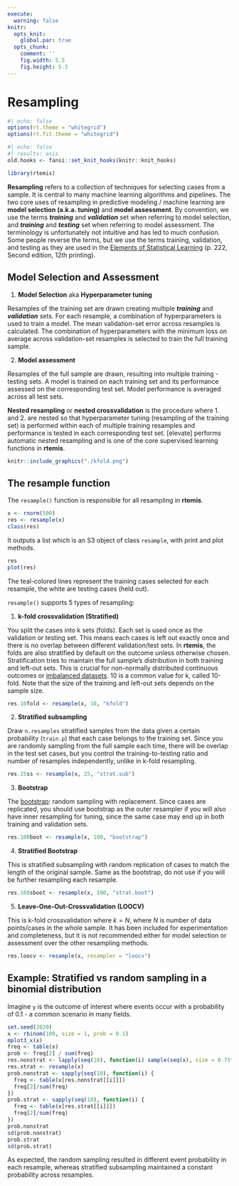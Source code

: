 ```yaml
---
execute: 
  warning: false
knitr:
  opts_knit:
    global.par: true
  opts_chunk: 
    comment: ''
    fig.width: 5.5
    fig.height: 5.5
---
```

# Resampling {#resampling}

```r
#| echo: false
options(rt.theme = "whitegrid")
options(rt.fit.theme = "whitegrid")
```

```r
#| echo: false
#| results: asis
old.hooks <- fansi::set_knit_hooks(knitr::knit_hooks)
```

```r
library(rtemis)
```

**Resampling** refers to a collection of techniques for selecting cases from a sample. It is central to many machine learning algorithms and pipelines. The two core uses of resampling in predictive modeling / machine learning are **model selection (a.k.a. tuning)** and **model assessment**. By convention, we use the terms ***training*** and ***validation*** set when referring to model selection, and ***training*** and ***testing*** set when referring to model assessment. The terminology is unfortunately not intuitive and has led to much confusion. Some people reverse the terms, but we  use the terms training, validation, and testing as they are used in the [Elements of Statistical Learning](https://web.stanford.edu/~hastie/ElemStatLearn/) (p. 222, Second edition, 12th printing).

## Model Selection and Assessment

1. **Model Selection** aka **Hyperparameter tuning**  

Resamples of the training set are drawn creating multiple ***training*** and ***validation*** sets. For each resample, a combination of hyperparameters is used to train a model. The mean validation-set error across resamples is calculated. The combination of hyperparameters with the minimum loss on average across validation-set resamples is selected to train the full training sample. 

2. **Model assessment**  

Resamples of the full sample are drawn, resulting into multiple training - testing sets. A model is trained on each training set and its performance assessed on the corresponding test set. Model performance is averaged across all test sets.

**Nested resampling** or **nested crossvalidation** is the procedure where 1. and 2. are nested so that hyperparameter tuning (resampling of the training set) is performed within each of multiple training resamples and performance is tested in each corresponding test set. [elevate] performs automatic nested resampling and is one of the core supervised learning functions in **rtemis**.  

```r
knitr::include_graphics("./kfold.png")
```

## The resample function

The `resample()` function is responsible for all resampling in **rtemis**.  

```r
x <- rnorm(500)
res <- resample(x)
class(res)
```

It outputs a list which is an S3 object of class `resample`, with print and plot methods.

```r
res
plot(res)
```

The teal-colored lines represent the training cases selected for each resample, the white are testing cases (held out).  

`resample()` supports 5 types of resampling:  

1. **k-fold crossvalidation (Stratified)**   

You split the cases into k sets (folds). Each set is used once as the validation or testing set. This means each cases is left out exactly once and there is no overlap between different validation/test sets. In **rtemis**, the folds are also stratified by default on the outcome unless otherwise chosen. Stratification tries to maintain the full sample's distribution in both training and left-out sets. This is crucial for non-normally distributed continuous outcomes or [imbalanced datasets](#imbalanced). 10 is a common value for k, called 10-fold. Note that the size of the training and left-out sets depends on the sample size.

```r
res.10fold <- resample(x, 10, "kfold")
```

2. **Stratified subsampling**  

Draw `n.resamples` stratified samples from the data given a certain probability (`train.p`) that each case belongs to the training set. Since you are randomly sampling from the full sample  each time, there will be overlap in the test set cases, but you control the training-to-testing ratio and number of resamples independently, unlike in k-fold resampling.
```r
res.25ss <- resample(x, 25, "strat.sub")
```

3. **Bootstrap**  

The [bootstrap](https://en.wikipedia.org/wiki/Bootstrapping_(statistics)): random sampling with replacement. Since cases are replicated, you should use bootstrap as the outer resampler if you will also have inner resampling for tuning, since the same case may end up in both training and validation sets. 
```r
res.100boot <- resample(x, 100, "bootstrap")
```

4. **Stratified Bootstrap**  

This is stratified subsampling with random replication of cases to match the length of the original sample. Same as the bootstrap, do not use if you will be further resampling each resample.

```r
res.100sboot <- resample(x, 100, "strat.boot")
```

5. **Leave-One-Out-Crossvalidation (LOOCV)**  

This is k-fold crossvalidation where $k = N$, where $N$ is number of data points/cases in the whole sample. It has been included for experimentation and completeness, but it is not recommended either for model selection or assessment over the other resampling methods.

```r
res.loocv <- resample(x, resampler = "loocv")
```

## Example: Stratified vs random sampling in a binomial distribution

Imagine `y` is the outcome of interest where events occur with a probability of 0.1 - a common scenario in many fields.

```r
set.seed(2020)
x <- rbinom(100, size = 1, prob = 0.1)
mplot3_x(x)
freq <- table(x)
prob <- freq[2] / sum(freq)
res.nonstrat <- lapply(seq(10), function(i) sample(seq(x), size = 0.75*length(x)))
res.strat <- resample(x)
prob.nonstrat <- sapply(seq(10), function(i) {
  freq <- table(x[res.nonstrat[[i]]])
  freq[2]/sum(freq)
})
prob.strat <- sapply(seq(10), function(i) {
  freq <- table(x[res.strat[[i]]])
  freq[2]/sum(freq)
})
prob.nonstrat
sd(prob.nonstrat)
prob.strat
sd(prob.strat)
```

As expected, the random sampling resulted in different event probability in each resample, whereas stratified subsampling maintained a constant probability across resamples.
